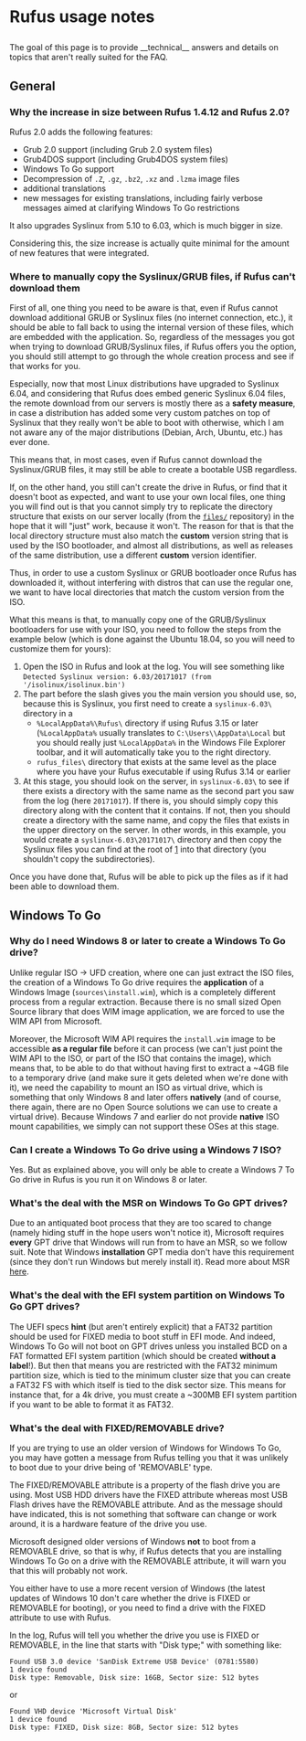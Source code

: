 <h1>Rufus usage notes</h1>

The goal of this page is to provide __technical__ answers and details on topics that aren't really suited for the FAQ.

== General ==

=== Why the increase in size between Rufus 1.4.12 and Rufus 2.0? ===

Rufus 2.0 adds the following features:
* Grub 2.0 support (including Grub 2.0 system files)
* Grub4DOS support (including Grub4DOS system files)
* Windows To Go support
* Decompression of <code>.Z</code>, <code>.gz</code>, <code>.bz2</code>, <code>.xz</code> and <code>.lzma</code> image files
* additional translations
* new messages for existing translations, including fairly verbose messages aimed at clarifying Windows To Go restrictions
It also upgrades Syslinux from 5.10 to 6.03, which is much bigger in size.

Considering this, the size increase is actually quite minimal for the amount of new features that were integrated.

=== Where to manually copy the Syslinux/GRUB files, if Rufus can't download them ===

First of all, one thing you need to be aware is that, even if Rufus cannot download additional GRUB or Syslinux files (no internet connection, etc.), it should be able to fall back to using the internal version of these files, which are embedded with the application. So, regardless of the messages you got when trying to download GRUB/Syslinux files, if Rufus offers you the option, you should still attempt to go through the whole creation process and see if that works for you.

Especially, now that most Linux distributions have upgraded to Syslinux 6.04, and considering that Rufus does embed generic Syslinux 6.04 files, the remote download from our servers is mostly there as a '''safety measure''', in case a distribution has added some very custom patches on top of Syslinux that they really won't be able to boot with otherwise, which I am not aware any of the major distributions (Debian, Arch, Ubuntu, etc.) has ever done.

This means that, in most cases, even if Rufus cannot download the Syslinux/GRUB files, it may still be able to create a bootable USB regardless.

If, on the other hand, you still can't create the drive in Rufus, or find that it doesn't boot as expected, and want to use your own local files, one thing you will find out is that you cannot simply try to replicate the directory structure that exists on our server locally (from the [https://github.com/pbatard/rufus-web/tree/gh-pages/files <code>files/</code>] repository) in the hope that it will "just" work, because it won't. The reason for that is that the local directory structure must also match the '''custom''' version string that is used by the ISO bootloader, and almost all distributions, as well as releases of the same distribution, use a different '''custom''' version identifier.

Thus, in order to use a custom Syslinux or GRUB bootloader once Rufus has downloaded it, without interfering with distros that can use the regular one, we want to have local directories that match the custom version from the ISO.

What this means is that, to manually copy one of the GRUB/Syslinux bootloaders for use with your ISO, you need to follow the steps from the example below (which is done against the Ubuntu 18.04, so you will need to customize them for yours):

# Open the ISO in Rufus and look at the log. You will see something like <code>Detected Syslinux version: 6.03/20171017 (from '/isolinux/isolinux.bin')</code>
# The part before the slash gives you the main version you should use, so, because this is Syslinux, you first need to create a <code>syslinux-6.03\</code> directory in a
#* <code>%LocalAppData%\Rufus\</code> directory if using Rufus 3.15 or later (<code>%LocalAppData%</code> usually translates to <code>C:\Users\<your_user_name>\AppData\Local</code> but you should really just <code>%LocalAppData%</code> in the Windows File Explorer toolbar, and it will automatically take you to the right directory.
#* <code>rufus_files\</code> directory that exists at the same level as the place where you have your Rufus executable if using Rufus 3.14 or earlier
# At this stage, you should look on the server, in <code>syslinux-6.03\</code> to see if there exists a directory with the same name as the second part you saw from the log (here <code>20171017</code>). If there is, you should simply copy this directory along with the content that it contains. If not, then you should create a directory with the same name, and copy the files that exists in the upper directory on the server. In other words, in this example, you would create a <code>syslinux-6.03\20171017\</code> directory and then copy the Syslinux files you can find at the root of [https://github.com/pbatard/rufus-web/tree/gh-pages/files/syslinux-6.03] into that directory (you shouldn't copy the subdirectories).

Once you have done that, Rufus will be able to pick up the files as if it had been able to download them.

== Windows To Go ==

=== Why do I need Windows 8 or later to create a Windows To Go drive? ===

Unlike regular ISO &rarr; UFD creation, where one can just extract the ISO files, the creation of a Windows To Go drive requires the '''application''' of a Windows Image (<code>sources\install.wim</code>), which is a completely different process from a regular extraction. Because there is no small sized Open Source library that does WIM image application, we are forced to use the WIM API from Microsoft.

Moreover, the Microsoft WIM API requires the <code>install.wim</code> image to be accessible '''as a regular file''' before it can process (we can't just point the WIM API to the ISO, or part of the ISO that contains the image), which means that, to be able to do that without having first to extract a ~4GB file to a temporary drive (and make sure it gets deleted when we're done with it), we need the capability to mount an ISO as virtual drive, which is something that only Windows 8 and later offers '''natively''' (and of course, there again, there are no Open Source solutions we can use to create a virtual drive). Because Windows 7 and earlier do not provide '''native''' ISO mount capabilities, we simply can not support these OSes at this stage.

=== Can I create a Windows To Go drive using a Windows 7 ISO? ===

Yes. But as explained above, you will only be able to create a Windows 7 To Go drive in Rufus is you run it on Windows 8 or later.

=== What's the deal with the MSR on Windows To Go GPT drives? ===

Due to an antiquated boot process that they are too scared to change (namely hiding stuff in the hope users won't notice it), Microsoft requires '''every''' GPT drive that Windows will run from to have an MSR, so we follow suit. Note that Windows '''installation''' GPT media don't have this requirement (since they don't run Windows but merely install it). Read more about MSR [https://msdn.microsoft.com/en-us/library/windows/hardware/dn640535%28v=vs.85%29.aspx#gpt_faq_what_disk_require_msr here].

=== What's the deal with the EFI system partition on Windows To Go GPT drives? ===

The UEFI specs '''hint''' (but aren't entirely explicit) that a FAT32 partition should be used for FIXED media to boot stuff in EFI mode. And indeed, Windows To Go will not boot on GPT drives unless you installed BCD on a FAT formatted EFI system partition (which should be created '''without a label'''!). But then that means you are restricted with the FAT32 minimum partition size, which is tied to the minimum cluster size that you can create a FAT32 FS with which itself is tied to the disk sector size. This means for instance that, for a 4k drive, you must create a ~300MB EFI system partition if you want to be able to format it as FAT32.

=== What's the deal with FIXED/REMOVABLE drive? ===

If you are trying to use an older version of Windows for Windows To Go, you may have gotten a message from Rufus telling you that it was unlikely to boot due to your drive being of 'REMOVABLE' type.

The FIXED/REMOVABLE attribute is a property of the flash drive you are using. Most USB HDD drivers have the FIXED attribute whereas most USB Flash drives have the REMOVABLE attribute. And as the message should have indicated, this is not something that software can change or work around, it is a hardware feature of the drive you use.

Microsoft designed older versions of Windows '''not''' to boot from a REMOVABLE drive, so that is why, if Rufus detects that you are installing Windows To Go on a drive with the REMOVABLE attribute, it will warn you that this will probably not work.

You either have to use a more recent version of Windows (the latest updates of Windows 10 don't care whether the drive is FIXED or REMOVABLE for booting), or you need to find a drive with the FIXED attribute to use with Rufus.

In the log, Rufus will tell you whether the drive you use is FIXED or REMOVABLE, in the line that starts with "Disk type;" with something like:

<pre>Found USB 3.0 device 'SanDisk Extreme USB Device' (0781:5580)
1 device found
Disk type: Removable, Disk size: 16GB, Sector size: 512 bytes</pre>

or

<pre>Found VHD device 'Microsoft Virtual Disk'
1 device found
Disk type: FIXED, Disk size: 8GB, Sector size: 512 bytes</pre>